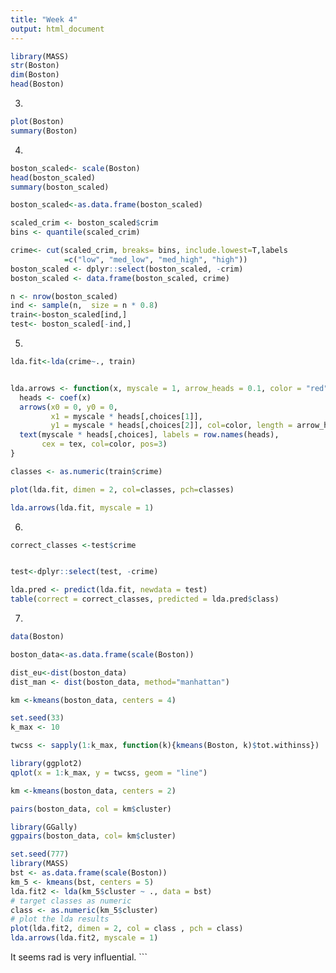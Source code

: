 ```yaml
---
title: "Week 4"
output: html_document
---
```


  
  ```r
library(MASS)
str(Boston)
dim(Boston)
head(Boston)
```

3.
```r
plot(Boston)
summary(Boston)
```

4.
```r
boston_scaled<- scale(Boston)
head(boston_scaled)
summary(boston_scaled)

boston_scaled<-as.data.frame(boston_scaled)

scaled_crim <- boston_scaled$crim
bins <- quantile(scaled_crim)

crime<- cut(scaled_crim, breaks= bins, include.lowest=T,labels
            =c("low", "med_low", "med_high", "high"))
boston_scaled <- dplyr::select(boston_scaled, -crim)
boston_scaled <- data.frame(boston_scaled, crime)

n <- nrow(boston_scaled)
ind <- sample(n,  size = n * 0.8)
train<-boston_scaled[ind,]
test<- boston_scaled[-ind,]


```


5.
```r
lda.fit<-lda(crime~., train)


lda.arrows <- function(x, myscale = 1, arrow_heads = 0.1, color = "red", tex = 0.75, choices = c(1,2)){
  heads <- coef(x)
  arrows(x0 = 0, y0 = 0, 
         x1 = myscale * heads[,choices[1]], 
         y1 = myscale * heads[,choices[2]], col=color, length = arrow_heads)
  text(myscale * heads[,choices], labels = row.names(heads), 
       cex = tex, col=color, pos=3)
}

classes <- as.numeric(train$crime)

plot(lda.fit, dimen = 2, col=classes, pch=classes)

lda.arrows(lda.fit, myscale = 1)

```
6.

```r
correct_classes <-test$crime


test<-dplyr::select(test, -crime)

lda.pred <- predict(lda.fit, newdata = test)
table(correct = correct_classes, predicted = lda.pred$class)

```

7.
```r
data(Boston)

boston_data<-as.data.frame(scale(Boston))

dist_eu<-dist(boston_data)
dist_man <- dist(boston_data, method="manhattan")

km <-kmeans(boston_data, centers = 4)

set.seed(33)
k_max <- 10

twcss <- sapply(1:k_max, function(k){kmeans(Boston, k)$tot.withinss})

library(ggplot2)
qplot(x = 1:k_max, y = twcss, geom = "line")

km <-kmeans(boston_data, centers = 2)

pairs(boston_data, col = km$cluster)

library(GGally)
ggpairs(boston_data, col= km$cluster)

```

```r
set.seed(777)
library(MASS)
bst <- as.data.frame(scale(Boston))
km_5 <- kmeans(bst, centers = 5)
lda.fit2 <- lda(km_5$cluster ~ ., data = bst)
# target classes as numeric
class <- as.numeric(km_5$cluster)
# plot the lda results
plot(lda.fit2, dimen = 2, col = class , pch = class)
lda.arrows(lda.fit2, myscale = 1)
```

It seems rad is very influential.
```


